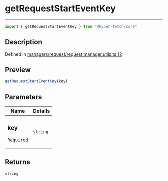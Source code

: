 

# getRequestStartEventKey

<div class="api-docs__separator" data-reactroot="">

---

</div><div class="api-docs__import" data-reactroot="">

```ts
import { getRequestStartEventKey } from "@hyper-fetch/core"
```

</div><div class="api-docs__section">

## Description

</div><div class="api-docs__description"><span class="api-docs__do-not-parse">



</span></div><p class="api-docs__definition">

Defined in [managers/request/request.manager.utils.ts:12](https://github.com/BetterTyped/hyper-fetch/blob/c44d728f/packages/core/src/managers/request/request.manager.utils.ts#L12)

</p><div class="api-docs__section">

## Preview

</div><div class="api-docs__preview fn">

```ts
getRequestStartEventKey(key)
```

</div><div class="api-docs__section">

## Parameters

</div><div class="api-docs__parameters"><table><thead><tr><th>Name</th><th>Details</th></tr></thead><tbody><tr param-data="key"><td class="api-docs__param-name required">

### key 

`Required`

</td><td class="api-docs__param-type">

`string`

</td></tr></tbody></table></div><div class="api-docs__section">

## Returns

</div><div class="api-docs__returns">

```ts
string
```

</div>